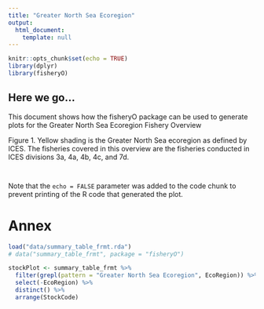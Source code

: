 ```yaml
---
title: "Greater North Sea Ecoregion"
output: 
  html_document:
    template: null
---
```


```r
knitr::opts_chunk$set(echo = TRUE)
library(dplyr)
library(fisheryO)
```

## Here we go...

This document shows how the fisheryO package can be used to generate plots for the Greater North Sea Ecoregion Fishery Overview


Figure 1. Yellow shading is the Greater North Sea ecoregion as defined by ICES. The fisheries covered in this overview are the fisheries conducted in ICES divisions 3a, 4a, 4b, 4c, and 7d.
```r

```


```r

```

Note that the `echo = FALSE` parameter was added to the code chunk to prevent printing of the R code that generated the plot.


# Annex
```r
load("data/summary_table_frmt.rda")
# data("summary_table_frmt", package = "fisheryO")

stockPlot <- summary_table_frmt %>%
  filter(grepl(pattern = "Greater North Sea Ecoregion", EcoRegion)) %>%
  select(-EcoRegion) %>%
  distinct() %>%
  arrange(StockCode)
```

```r

```
